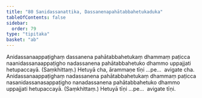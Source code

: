 ```yaml
---
title: "80 Sanidassanattika, Dassanenapahātabbahetukaduka"
tableOfContents: false
sidebar:
  order: 79
type: "tipitaka"
basket: "ab"
---
```



<DynamicBreadcrumb />

<Division number="130">

<Paragraph number="314">
Anidassanaappaṭighaṃ dassanena pahātabbahetukaṃ dhammaṃ paṭicca naanidassanaappaṭigho nadassanena pahātabbahetuko dhammo uppajjati hetupaccayā. (Saṃkhittaṃ.) Hetuyā cha, ārammaṇe tīṇi …pe…  avigate cha.
</Paragraph>

<Paragraph number="315">
Anidassanaappaṭighaṃ nadassanena pahātabbahetukaṃ dhammaṃ paṭicca nasanidassanasappaṭigho nanadassanena pahātabbahetuko dhammo uppajjati hetupaccayā. (Saṃkhittaṃ.) Hetuyā tīṇi …pe…  avigate tīṇi.
</Paragraph>
</Division>